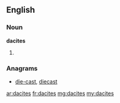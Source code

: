 ==English==

===Noun===
'''dacites'''

# {{plural of|[[dacite]]}}

===Anagrams===
* [[die-cast#English|die-cast]], [[diecast#English|diecast]]

[[ar:dacites]]
[[fr:dacites]]
[[mg:dacites]]
[[my:dacites]]